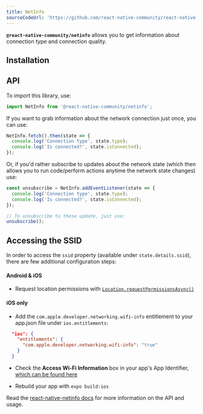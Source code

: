 ```yaml
---
title: NetInfo
sourceCodeUrl: 'https://github.com/react-native-community/react-native-netinfo'
---
```



**`@react-native-community/netinfo`** allows you to get information about connection type and connection quality.

<PlatformsSection android emulator ios simulator web />

## Installation

<InstallSection packageName="@react-native-community/netinfo" href="https://github.com/react-native-community/react-native-netinfo#getting-started" />

## API

To import this library, use:

```js
import NetInfo from '@react-native-community/netinfo';
```

If you want to grab information about the network connection just once, you can use:

```js
NetInfo.fetch().then(state => {
  console.log('Connection type', state.type);
  console.log('Is connected?', state.isConnected);
});
```

Or, if you'd rather subscribe to updates about the network state (which then allows you to run code/perform actions anytime the network state changes) use:

```js
const unsubscribe = NetInfo.addEventListener(state => {
  console.log('Connection type', state.type);
  console.log('Is connected?', state.isConnected);
});

// To unsubscribe to these update, just use:
unsubscribe();
```

## Accessing the SSID

In order to access the `ssid` property (available under `state.details.ssid`), there are few additional configuration steps:

#### Android & iOS

- Request location permissions with [`Location.requestPermissionsAsync()`](location.mdx#locationrequestpermissionsasync)

#### iOS only

- Add the `com.apple.developer.networking.wifi-info` entitlement to your app.json file under `ios.entitlements`:

```json
  "ios": {
    "entitlements": {
      "com.apple.developer.networking.wifi-info": "true"
    }
  }
```

- Check the **Access Wi-Fi Information** box in your app's App Identifier, [which can be found here](https://developer.apple.com/account/resources/identifiers/list)

- Rebuild your app with `expo build:ios`

Read the [react-native-netinfo docs](https://github.com/react-native-community/react-native-netinfo#react-native-communitynetinfo) for more information on the API and usage.
